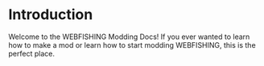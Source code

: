 # Introduction

Welcome to the WEBFISHING Modding Docs!
If you ever wanted to learn how to make a mod or learn how to start modding WEBFISHING, this is the perfect place.